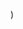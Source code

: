
  <YouTubeLayout
    courseName="Stamp Art"
    lessonName="Press C to Clear"
    path={useRouter().pathname}
    showPrev
    showNext
    videoId="bhJ-eLKqwsQ"
  />
)
